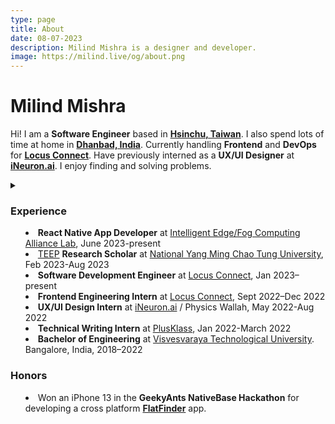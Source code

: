 ```yaml
---
type: page
title: About
date: 08-07-2023
description: Milind Mishra is a designer and developer.
image: https://milind.live/og/about.png
---
```



<Head>
  <title>Milind Mishra</title>
</Head>

# Milind Mishra

Hi! I am a **Software Engineer** based in [**Hsinchu, Taiwan**](https://g.co/kgs/j6odGY). I also spend lots of time at home in [**Dhanbad, India**](https://g.co/kgs/xSZ839). Currently handling **Frontend** and **DevOps** for [**Locus Connect**](https://locusconnect.com). Have previously interned as a **UX/UI Designer** at [**iNeuron.ai**](https://ineuron.ai). I enjoy finding and solving problems.

<GithubCalenderComponent />

<details><summary children="Resume"/>

<style jsx>{`
  summary:not(:focus-visible):focus {
    outline: none;
  }
`}</style>

### Experience

- **React Native App Developer** at [Intelligent Edge/Fog Computing Alliance Lab](https://iedge.lab.nycu.edu.tw/), June 2023-present
- [TEEP](https://teep.studyintaiwan.org/) **Research Scholar** at [National Yang Ming Chao Tung University](https://en.nycu.edu.tw/), Feb 2023-Aug 2023
- **Software Development Engineer** at [Locus Connect](https://locusconnect.com), Jan 2023–present
- **Frontend Engineering Intern** at [Locus Connect](https://locusconnect.com), Sept 2022–Dec 2022
- **UX/UI Design Intern** at [iNeuron.ai](https://ineuron.ai/) / Physics Wallah, May 2022-Aug 2022
- **Technical Writing Intern** at [PlusKlass](https://www.plusklass.com/), Jan 2022-March 2022
- **Bachelor of Engineering** at [Visvesvaraya Technological University](https://vtu.ac.in/). Bangalore, India, 2018–2022

### Honors

- Won an iPhone 13 in the **GeekyAnts NativeBase Hackathon** for developing a cross platform [**FlatFinder**](https://github.com/thatbeautifuldream/flat-finder) app.

</details>
